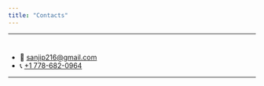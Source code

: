 ```yaml
---
title: "Contacts"
---
```

<div style="
   position: fixed;
   top: 0;
   left: 0;
   width: 100vw;
   height: 100vh;
   background: url('images/contact.webp') center/cover no-repeat;
   z-index: -1;
"></div>
---

# 

-   📧 [sanjip216\@gmail.com](mailto:sanjip216@gmail.com)
-   📞 [+1 778-682-0964](tel:+17786820964)

------------------------------------------------------------------------